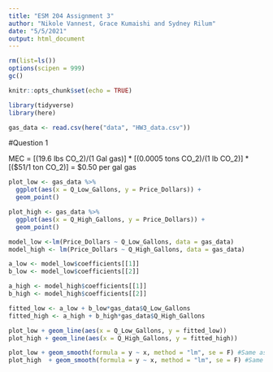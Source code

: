 ```yaml
---
title: "ESM 204 Assignment 3"
author: "Nikole Vannest, Grace Kumaishi and Sydney Rilum"
date: "5/5/2021"
output: html_document
---
```


```r
rm(list=ls())
options(scipen = 999)
gc()

knitr::opts_chunk$set(echo = TRUE)

library(tidyverse)
library(here)

gas_data <- read.csv(here("data", "HW3_data.csv"))
```

#Question 1

MEC = [(19.6 lbs CO_2)/(1 Gal gas)] * [(0.0005 tons CO_2)/(1 lb CO_2)] * [($51/1 ton CO_2)] = $0.50 per gal gas

```r
plot_low <- gas_data %>% 
  ggplot(aes(x = Q_Low_Gallons, y = Price_Dollars)) +
  geom_point() 

plot_high <- gas_data %>% 
  ggplot(aes(x = Q_High_Gallons, y = Price_Dollars)) +
  geom_point() 
```

```r
model_low <-lm(Price_Dollars ~ Q_Low_Gallons, data = gas_data)
model_high <- lm(Price_Dollars ~ Q_High_Gallons, data = gas_data)

a_low <- model_low$coefficients[[1]]
b_low <- model_low$coefficients[[2]]

a_high <- model_high$coefficients[[1]]
b_high <- model_high$coefficients[[2]]
```

```r
fitted_low <- a_low + b_low*gas_data$Q_Low_Gallons
fitted_high <- a_high + b_high*gas_data$Q_High_Gallons

plot_low + geom_line(aes(x = Q_Low_Gallons, y = fitted_low))
plot_high + geom_line(aes(x = Q_High_Gallons, y = fitted_high))

plot_low + geom_smooth(formula = y ~ x, method = "lm", se = F) #Same as above
plot_high  + geom_smooth(formula = y ~ x, method = "lm", se = F) #Same as above
```

```r

```

